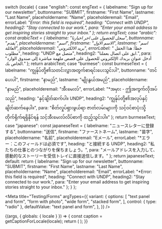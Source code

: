 
  switch (locale) {
    case "english":
      const engText = {
        labelname: "Sign up for our newsletter",
        buttonname: "SUBMIT",
        firstname: "First Name",
        lastname: "Last Name",
        placeholdername: "Name",
        placeholderemail: "Email",
        errorLabel: "*Error: this field is required",
        heading: "Connect with UNDP",
        heading2: "Stay connected to our work.",
        para: "Enter your email address to get inspiring stories straight to your inbox."
      };
      return engText;
    case "arabic":
      const arabicText = {
        labelname: "سجل للحصول على اخر اخبارنا",
        buttonname: "يقدم",
        placeholdername: "اسم",
        firstname: "الاسم الاول",
        lastname: "اسم العائلة",
        placeholderemail: "بريد الالكتروني",
        errorLabel: "* خطأ: هذا الحقل مطلوب",
        heading: "UNDP متصل مع",
        heading2: "ابق على اتصال بعملنا.",
        para: "أدخل عنوان بريدك الإلكتروني للحصول على قصص ملهمة مباشرة إلى صندوق الوارد الخاص بك."
      };
      return arabicText;
    case "burmese":
      const burmeseText = {
        labelname: "ကျွန်ုပ်တို့၏သတင်းလွှာအတွက်စာရင်းပေးသွင်းပါ",
        buttonname: "တင်ပေးပါ",
        firstname: "နာမည်",
        lastname: "မျိုးနွယ်အမည်",
        placeholdername: "နာမည်",
        placeholderemail: "အီးမေးလ်",
        errorLabel: "*အမှား - ဤအကွက်လိုအပ်သည်",
        heading: "နှင့်ချိတ်ဆက်ပါ။ UNDP",
        heading2: "ကျွန်ုပ်တို့၏အလုပ်နှင့် ချိတ်ဆက်နေပါ။",
        para: "စိတ်လှုပ်ရှားဖွယ်ရာ ဇာတ်လမ်းများကို သင့်ဝင်စာပုံးသို့ တိုက်ရိုက်ရရှိနိုင်ရန် သင့်အီးမေးလ်လိပ်စာကို ထည့်သွင်းပါ။"
      };
      return burmeseText;
    case "japanese":
      const japaneseText = {
        labelname: "ニュースレターに登録する",
        buttonname: "送信",
        firstname: "ファーストネーム",
        lastname: "苗字",
        placeholdername: "名前",
        placeholderemail: "Eメール",
        errorLabel: "*エラー：このフィールドは必須です",
        heading: "と接続する UNDP",
        heading2: "私たちの仕事とのつながりを保ちましょう。",
        para: "メールアドレスを入力して、感動的なストーリーを受信トレイに直接送信します。"
      };
      return japaneseText;
    default:
      return {
        labelname: "Sign up for our newsletter",
        buttonname: "SUBMIT",
        firstname: "First Name",
        lastname: "Last Name",
        placeholdername: "Name",
        placeholderemail: "Email",
        errorLabel: "*Error: this field is required",
        heading: "Connect with UNDP",
        heading2: "Stay connected to our work.",
        para: "Enter your email address to get inspiring stories straight to your inbox."
      };
  }
};

<Meta
  title="Testing/Forms"
  argTypes={{
    variant: {
      options: [
        "text panel and form",
        "form with photo",
        "wide form",
        "stacked form",
      ],
      control: { type: "radio" },
      defaultValue: "text panel and form",
    },
  }}
/>

<Story name="Text panel">
  {(args, { globals: { locale } }) => {
    const caption = getCaptionForLocale(locale);
    return (
      <FormTypes
        element="input"
        typeemail="email"
        typename="text"
        typelname="text"
        required="required"
        mode="form-email"
        errorText={caption.errorLabel}
        label={caption.labelname}
        button={caption.buttonname}
        placeholder={caption.placeholdername}
        placeholderemail={caption.placeholderemail}
        placeholderfirst={caption.firstname}
        placeholderlast={caption.lastname}
        anchorTag={caption.heading}
        anchorTag2={caption.heading2}
        para={caption.para}
        {...args}
      ></FormTypes>
    );
  }}
</Story>

